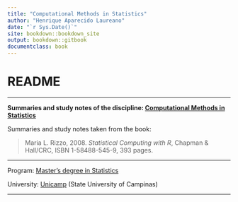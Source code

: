 ```yaml
--- 
title: "Computational Methods in Statistics"
author: "Henrique Aparecido Laureano"
date: "`r Sys.Date()`"
site: bookdown::bookdown_site
output: bookdown::gitbook
documentclass: book
---
```


# README {-}

***

**Summaries and study notes of the discipline:
  [Computational Methods in Statistics](http://estatcomp.github.io/)**

Summaries and study notes taken from the book:

> Maria L. Rizzo, 2008. *Statistical Computing with R*,
  Chapman & Hall/CRC, ISBN 1-58488-545-9, 393 pages.

***

Program:
[Master's degree in Statistics](
https://www.ime.unicamp.br/pos-graduacao/estatistica)

University:
[Unicamp](http://www.unicamp.br/unicamp/) (State University of Campinas)

***
